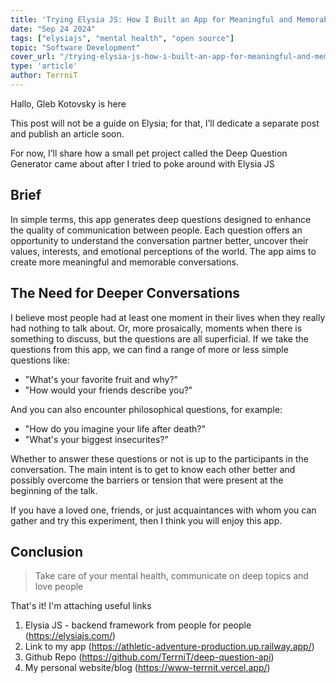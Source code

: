 ```yaml
---
title: 'Trying Elysia JS: How I Built an App for Meaningful and Memorable Conversations'
date: "Sep 24 2024"
tags: ["elysiajs", "mental health", "open source"]
topic: "Software Development"
cover_url: "/trying-elysia-js-how-i-built-an-app-for-meaningful-and-memorable-conversations.png"
type: 'article'
author: TerrniT
---
```



Hallo, Gleb Kotovsky is here

This post will not be a guide on Elysia; for that, I’ll dedicate a separate post and publish an article soon.

For now, I’ll share how a small pet project called the Deep Question Generator came about after I tried to poke around with Elysia JS


## Brief

In simple terms, this app generates deep questions designed to enhance the quality of communication between people. Each question offers an opportunity to understand the conversation partner better, uncover their values, interests, and emotional perceptions of the world. The app aims to create more meaningful and memorable conversations.


## The Need for Deeper Conversations

I believe most people had at least one moment in their lives when they really had nothing to talk about. Or, more prosaically, moments when there is something to discuss, but the questions are all superficial. If we take the questions from this app, we can find a range of more or less simple questions like:
- "What's your favorite fruit and why?"
- "How would your friends describe you?"

And you can also encounter philosophical questions, for example:
- "How do you imagine your life after death?"
- "What's your biggest insecurites?"

Whether to answer these questions or not is up to the participants in the conversation. The main intent is to get to know each other better and possibly overcome the barriers or tension that were present at the beginning of the talk.

If you have a loved one, friends, or just acquaintances with whom you can gather and try this experiment, then I think you will enjoy this app.

## Conclusion
> Take care of your mental health, communicate on deep topics and love people

That's it! I'm attaching useful links

1) Elysia JS - backend framework from people for people (https://elysiajs.com/)
2) Link to my app (https://athletic-adventure-production.up.railway.app/)
3) Github Repo (https://github.com/TerrniT/deep-question-api)
4) My personal website/blog (https://www-terrnit.vercel.app/)
